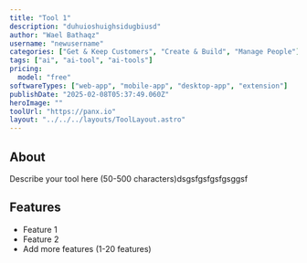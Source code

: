 ```yaml
---
title: "Tool 1"
description: "duhuioshuighsidugbiusd"
author: "Wael Bathaqz"
username: "newusername"
categories: ["Get & Keep Customers", "Create & Build", "Manage People"]
tags: ["ai", "ai-tool", "ai-tools"]
pricing:
  model: "free"
softwareTypes: ["web-app", "mobile-app", "desktop-app", "extension"]
publishDate: "2025-02-08T05:37:49.060Z"
heroImage: ""
toolUrl: "https://panx.io"
layout: "../../../layouts/ToolLayout.astro"
---
```

## About
Describe your tool here (50-500 characters)dsgsfgsfgsfgsggsf

## Features
- Feature 1
- Feature 2
- Add more features (1-20 features)